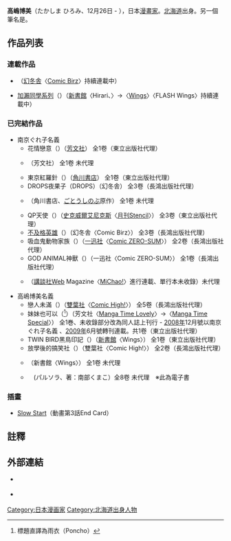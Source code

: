 {{japanese|japanese=高嶋 ひろみ|kana=たかしま ひろみ|romaji=}}
{{japanese|japanese=南京 ぐれ子|kana=なんきん ぐれこ|romaji=}}

'''高嶋博美'''（たかしま ひろみ、12月26日 - ），日本[[漫畫家|漫畫家]]。[[北海道|北海道]]出身。另一個筆名是'''{{lang|ja|南京ぐれ子}}'''。

== 作品列表 ==
=== 連載作品 ===
* {{lang|ja|借金カノジョ}}（[[幻冬舎|幻冬舎]]〈[[Comic_Birz|Comic Birz]]〉持續連載中）
* [[加瀨同學系列|加瀨同學系列]]（{{lang|ja|加瀬さんシリーズ}}）（[[新書館|新書館]]〈Hirari、〉→〈[[Wings_(雜誌)|Wings]]〉〈FLASH Wings〉持續連載中）

=== 已完結作品 ===
* 南京ぐれ子名義
** 花情戀意（{{lang|ja|恋のように花のように}}）（[[芳文社|芳文社]]） 全1卷（東立出版社代理）
** {{lang|ja|鵺}}（芳文社） 全1卷 未代理
** 東京紅羅針（{{lang|ja|東京紅羅針}}）（[[角川書店|角川書店]]） 全1卷（東立出版社代理）
** DROPS夜果子（DROPS）（幻冬舎） 全3卷（長鴻出版社代理）
** {{lang|ja|ぐれちゃわないでね。}}（角川書店、[[ごとうしのぶ|ごとうしのぶ]]原作） 全1卷 未代理
** QP天使（{{lang|ja|QP・エンジェル}}）（[[史克威爾艾尼克斯|史克威爾艾尼克斯]]〈[[月刊Stencil|月刊Stencil]]〉） 全3卷（東立出版社代理）
** [[不及格英雄|不及格英雄]]（{{lang|ja|あかてん☆ヒーロー!}}）（幻冬舎〈Comic Birz〉） 全3卷（長鴻出版社代理）
** 吸血鬼動物家族（{{lang|ja|あにふぁみ!}}）（[[一迅社|一迅社]]〈[[Comic_ZERO-SUM|Comic ZERO-SUM]]〉） 全2卷（長鴻出版社代理）
** GOD ANIMAL神獸（{{lang|ja|ゴットアニマル}}）（一迅社〈Comic ZERO-SUM〉） 全1卷（長鴻出版社代理）
** {{lang|ja|なないろ☆ビーンズ}}（[[講談社|講談社]]Web Magazine〈[[MiChao!|MiChao!]]〉進行連載、單行本未收錄）未代理

* 高嶋博美名義
** 戀人未滿（{{lang|ja|未満れんあい}}）（[[雙葉社|雙葉社]]〈[[Comic_High!|Comic High!]]〉） 全5卷（長鴻出版社代理）
** 妹妹也可以（{{lang|ja|ポンチョ。}}<ref>標題直譯為雨衣（Poncho）</ref>）（芳文社〈[[Manga_Time_Lovely|Manga Time Lovely]]〉→〈[[Manga_Time_Special|Manga Time Special]]〉） 全1巻、未收錄部分改為同人誌上刊行 - [[2008年|2008年]]12月號以南京ぐれ子名義<!--暫時客串連載之後到2009年2月號正式連載開始才改名-->、[[2009年|2009年]]6月號轉刊連載。共1卷（東立出版社代理）
** TWIN BIRD黑鳥印記（{{lang|ja|ツインバード}}）（[[新書館|新書館]]〈Wings〉） 全1卷（東立出版社代理）
** 放學後的搞笑社（{{lang|ja|放課後おわらいぶ}}）（雙葉社〈Comic High!〉） 全2卷（長鴻出版社代理）
** {{lang|ja|はれたら明日!}}（新書館〈Wings〉） 全1卷 未代理
** {{lang|ja|LOVELY！～愛しのまめっち}}　(パルソラ、著：南部くまこ）全8卷 未代理　※此為電子書

=== 插畫 ===
* [[Slow_Start|Slow Start]]（動畫第3話End Card）

== 註釋 ==
{{Reflist}}

==外部連結==
*{{ja}}[http://talent.yahoo.co.jp/pf/detail/pp256586 {{lang|ja|高嶋ひろみ - プロフィール - Yahoo!人物名鑑}}]
*{{ja}}[http://comichigh.jp/sp_hiromi10.html {{lang|ja|高嶋ひろみ先生に10の質問}}]

{{DEFAULTSORT:Takashima Hiromi}}
[[Category:日本漫画家|Category:日本漫画家]]
[[Category:北海道出身人物|Category:北海道出身人物]]